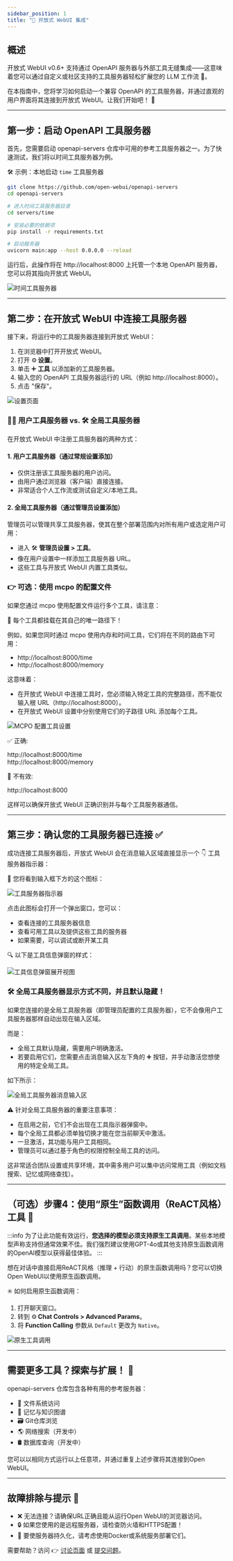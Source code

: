 ```yaml
---
sidebar_position: 1
title: "🔗 开放式 WebUI 集成"
---
```


## 概述

开放式 WebUI v0.6+ 支持通过 OpenAPI 服务器与外部工具无缝集成——这意味着您可以通过自定义或社区支持的工具服务器轻松扩展您的 LLM 工作流 🧰。

在本指南中，您将学习如何启动一个兼容 OpenAPI 的工具服务器，并通过直观的用户界面将其连接到开放式 WebUI。让我们开始吧！ 🚀

---

## 第一步：启动 OpenAPI 工具服务器

首先，您需要启动 openapi-servers 仓库中可用的参考工具服务器之一。为了快速测试，我们将以时间工具服务器为例。

🛠️ 示例：本地启动 `time` 工具服务器

```bash
git clone https://github.com/open-webui/openapi-servers
cd openapi-servers

# 进入时间工具服务器目录
cd servers/time

# 安装必要的依赖项
pip install -r requirements.txt

# 启动服务器
uvicorn main:app --host 0.0.0.0 --reload
```

运行后，此操作将在 http://localhost:8000 上托管一个本地 OpenAPI 服务器，您可以将其指向开放式 WebUI。

![时间工具服务器](/images/openapi-servers/open-webui/time-server.png)

---

## 第二步：在开放式 WebUI 中连接工具服务器

接下来，将运行中的工具服务器连接到开放式 WebUI：

1. 在浏览器中打开开放式 WebUI。
2. 打开 ⚙️ **设置**。
3. 单击 ➕ **工具** 以添加新的工具服务器。
4. 输入您的 OpenAPI 工具服务器运行的 URL（例如 http://localhost:8000）。
5. 点击 "保存"。

![设置页面](/images/openapi-servers/open-webui/settings.png)

### 🧑‍💻 用户工具服务器 vs. 🛠️ 全局工具服务器

在开放式 WebUI 中注册工具服务器的两种方式：

#### 1. 用户工具服务器（通过常规设置添加）

- 仅供注册该工具服务器的用户访问。
- 由用户通过浏览器（客户端）直接连接。
- 非常适合个人工作流或测试自定义/本地工具。

#### 2. 全局工具服务器（通过管理员设置添加）

管理员可以管理共享工具服务器，使其在整个部署范围内对所有用户或选定用户可用：

- 进入 🛠️ **管理员设置 > 工具**。
- 像在用户设置中一样添加工具服务器 URL。
- 这些工具与开放式 WebUI 内置工具类似。

### 👉 可选：使用 mcpo 的配置文件

如果您通过 mcpo 使用配置文件运行多个工具，请注意：

🧩 每个工具都挂载在其自己的唯一路径下！

例如，如果您同时通过 mcpo 使用内存和时间工具，它们将在不同的路由下可用：

- http://localhost:8000/time
- http://localhost:8000/memory

这意味着：

- 在开放式 WebUI 中连接工具时，您必须输入特定工具的完整路径，而不能仅输入根 URL（http://localhost:8000）。
- 在开放式 WebUI 设置中分别使用它们的子路径 URL 添加每个工具。

![MCPO 配置工具设置](/images/openapi-servers/open-webui/mcpo-config-tools.png)

✅ 正确:

http://localhost:8000/time  
http://localhost:8000/memory

🚫 不有效:

http://localhost:8000

这样可以确保开放式 WebUI 正确识别并与每个工具服务器通信。

---

## 第三步：确认您的工具服务器已连接 ✅

成功连接工具服务器后，开放式 WebUI 会在消息输入区域直接显示一个 👇 工具服务器指示器：

📍 您将看到输入框下方的这个图标：

![工具服务器指示器](/images/openapi-servers/open-webui/message-input.png)

点击此图标会打开一个弹出窗口，您可以：

- 查看连接的工具服务器信息
- 查看可用工具以及提供这些工具的服务器
- 如果需要，可以调试或断开某工具

🔍 以下是工具信息弹窗的样式：

![工具信息弹窗展开视图](/images/openapi-servers/open-webui/info-modal.png)

### 🛠️ 全局工具服务器显示方式不同，并且默认隐藏！

如果您连接的是全局工具服务器（即管理员配置的工具服务器），它不会像用户工具服务器那样自动出现在输入区域。

而是：

- 全局工具默认隐藏，需要用户明确激活。
- 若要启用它们，您需要点击消息输入区左下角的 ➕ 按钮，并手动激活您想使用的特定全局工具。

如下所示：

![全局工具服务器消息输入区](/images/openapi-servers/open-webui/global-message-input.png)

⚠️ 针对全局工具服务器的重要注意事项：

- 在启用之前，它们不会出现在工具指示器弹窗中。
- 每个全局工具都必须单独切换才能在您当前聊天中激活。
- 一旦激活，其功能与用户工具相同。
- 管理员可以通过基于角色的权限控制全局工具的访问。

这非常适合团队设置或共享环境，其中需多用户可以集中访问常用工具（例如文档搜索、记忆或网络查找）。

---

## （可选）步骤4：使用“原生”函数调用（ReACT风格）工具 🧠

:::info
为了让此功能有效运行，**您选择的模型必须支持原生工具调用**。某些本地模型声称支持但通常效果不佳。我们强烈建议使用GPT-4o或其他支持原生函数调用的OpenAI模型以获得最佳体验。
:::

想在对话中直接启用ReACT风格（推理 + 行动）的原生函数调用吗？您可以切换Open WebUI以使用原生函数调用。

✳️ 如何启用原生函数调用：

1. 打开聊天窗口。
2. 转到 ⚙️ **Chat Controls > Advanced Params**。
3. 将 **Function Calling** 参数从 `Default` 更改为 `Native`。

![原生工具调用](/images/openapi-servers/open-webui/native.png)

---

## 需要更多工具？探索与扩展！ 🧱

openapi-servers 仓库包含各种有用的参考服务器：

- 📂 文件系统访问
- 🧠 记忆与知识图谱
- 🗃️ Git仓库浏览
- 🌎 网络搜索（开发中）
- 🛢️ 数据库查询（开发中）

您可以以相同方式运行以上任意项，并通过重复上述步骤将其连接到Open WebUI。

---

## 故障排除与提示 🧩

- ❌ 无法连接？请确保URL正确且能从运行Open WebUI的浏览器访问。
- 🔒 如果您使用的是远程服务器，请检查防火墙和HTTPS配置！
- 📝 要使服务器持久化，请考虑使用Docker或系统服务部署它们。

需要帮助？访问 👉 [讨论页面](https://github.com/open-webui/openapi-servers/discussions) 或 [提交问题](https://github.com/open-webui/openapi-servers/issues)。

